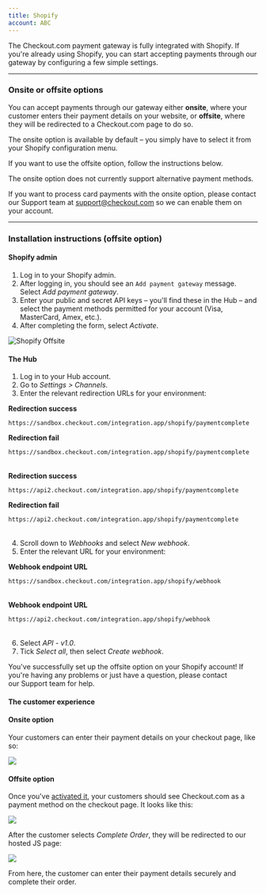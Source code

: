 ```yaml
--- 
title: Shopify
account: ABC
---
```


The Checkout.com payment gateway is fully integrated with Shopify. If you're already using Shopify, you can start accepting payments through our gateway by configuring a few simple settings.

---

### Onsite or offsite options

You can accept payments through our gateway either **onsite**, where your customer enters their payment details on your website, or **offsite**, where they will be redirected to a Checkout.com page to do so.

The onsite option is available by default – you simply have to select it from your Shopify configuration menu.

If you want to use the offsite option, follow the instructions below.

<TipBox variant="info" title="Onsite: alternative payment methods">

The onsite option does not currently support alternative payment methods.

</TipBox>
<TipBox variant="note" title="Onsite: card payments">

If you want to process card payments with the onsite option, please contact our Support team at <ExternalLink href="mailto:support@checkout.com">support@checkout.com</ExternalLink> so we can enable them on your account.

</TipBox>

---

### Installation instructions (offsite option)

#### Shopify admin

1.  Log in to your <ExternalLink href="https://www.shopify.com/login?redirect=authorize_gateway%2F1031113" target="_blank">Shopify admin</ExternalLink>.
2.  After logging in, you should see an `Add payment gateway` message. Select _Add payment gateway_.
3.  Enter your public and secret API keys – you'll find these in the <ExternalLink href="https://hub.checkout.com" target="_blank">Hub</ExternalLink> – and select the payment methods permitted for your account (Visa, MasterCard, Amex, etc.).
4.  After completing the form, select _Activate_.

<img maxWidth={350} src="/docs/Integrate/Shopify/shopify_offsite.png" alt="Shopify Offsite" defaultWidth={350} defaultHeight={388} />

#### The Hub

1.  Log in to your <ExternalLink href="https://hub.checkout.com" target="_blank">Hub</ExternalLink> account.
2.  Go to _Settings > Channels_.
3.  Enter the relevant redirection URLs for your environment:

<tabs>
<tab title="Sandbox">
<Table type="auto">
<TableBody>
<TableRow>
<TableCell isNoWrap withBackground>

**Redirection success**

</TableCell>
<TableCell>

`https://sandbox.checkout.com/integration.app/shopify/paymentcomplete`

</TableCell>
</TableRow>
<TableRow>
<TableCell isNoWrap withBackground>

**Redirection fail**

</TableCell>
<TableCell>

`https://sandbox.checkout.com/integration.app/shopify/paymentcomplete`

</TableCell>
</TableRow>
</TableBody>
</Table>
</tab>
<tab title="Live">
<Table type="auto">
<TableBody>
<TableRow>
<TableCell isNoWrap withBackground>

**Redirection success**

</TableCell>
<TableCell>

`https://api2.checkout.com/integration.app/shopify/paymentcomplete`

</TableCell>
</TableRow>
<TableRow>
<TableCell isNoWrap withBackground>

**Redirection fail**

</TableCell>
<TableCell>

`https://api2.checkout.com/integration.app/shopify/paymentcomplete`

</TableCell>
</TableRow>
</TableBody>
</Table>
</tab>
</tabs>

4.  Scroll down to _Webhooks_ and select _New webhook_.
5.  Enter the relevant URL for your environment:

<tabs>
<tab title="Sandbox">
<Table type="auto">
<TableBody>
<TableRow>
<TableCell isNoWrap withBackground>

**Webhook endpoint URL**

</TableCell>
<TableCell>

`https://sandbox.checkout.com/integration.app/shopify/webhook`

</TableCell>
</TableRow>
</TableBody>
</Table>
</tab>
<tab title="Live">
<Table type="auto">
<TableBody>
<TableRow>
<TableCell isNoWrap withBackground>

**Webhook endpoint URL**

</TableCell>
<TableCell>

`https://api2.checkout.com/integration.app/shopify/webhook`

</TableCell>
</TableRow>
</TableBody>
</Table>
</tab>
</tabs>

6.  Select _API - v1.0_.
7.  Tick _Select all_, then select _Create webhook_.

You've successfully set up the offsite option on your Shopify account! If you're having any problems or just have a question, please contact our <ExternalLink href="mailto:support@checkout.com">Support team</ExternalLink> for help.

#### The customer experience

#### Onsite option

Your customers can enter their payment details on your checkout page, like so:

<img maxWidth={500} src="/docs/Integrate/Shopify/shopify_onsite.png" defaultWidth={500} defaultHeight={304} />

#### Offsite option

Once you've [activated it](<#Installation_instructions_(offsite_option)>), your customers should see Checkout.com as a payment method on the checkout page. It looks like this:

<img maxWidth={500} src="/docs/Integrate/Shopify/shopify_offsite_checkout.png" defaultWidth={500} defaultHeight={304} />

After the customer selects _Complete Order_, they will be redirected to our hosted JS page:

<img maxWidth={200} src="/docs/Integrate/Shopify/shopify_offsite_complete_order.png"  defaultWidth={200} defaultHeight={411} />

From here, the customer can enter their payment details securely and complete their order.
